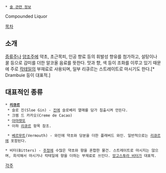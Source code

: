  * [[술 관련 정보]]

Compounded Liquor

[[목차]]
== 소개 ==
[[증류주]]나 [[양조주]]에 약초, 초근목피, 인공 향료 등의 휘발성 향유를 첨가하고, 설탕이나 꿀 등으로 감미를 더한 알코올 음료를 뜻한다.
맛과 향, 색 등이 조화를 이루고 있기 때문에 주로 [[칵테일]]의 부재료로 사용되며, 일부 리큐르는 스트레이트로 마시기도 한다.[* Drambuie 등이 대표적.]

== 대표적인 종류 ==
 * '''[[리큐르]]'''
  * 슬로 진(Sloe Gin) - [[진]]에 슬로베리 열매를 담가 침출시켜 만든다.
  * 크렘 드 카카오(Creme de Cacao)
  * [[아마렛또]]
  * 이하 [[리큐르]] 항목 참조.

  * [[베르무트]](Vermouth) - 와인에 약초와 당분을 더한 플래버드 와인. 일반적으로는 [[리큐르]]에 포함된다.

 * 비터(Bitters) - [[주정]]에 수많은 약초와 향을 혼합한 물건. 스트레이트로 마시지는 않으며, 희석해서 마시거나 칵테일에 향을 더하는 부재료로 쓰인다. [[앙고스투라 비터]]가 대표적.

[[각주]]
